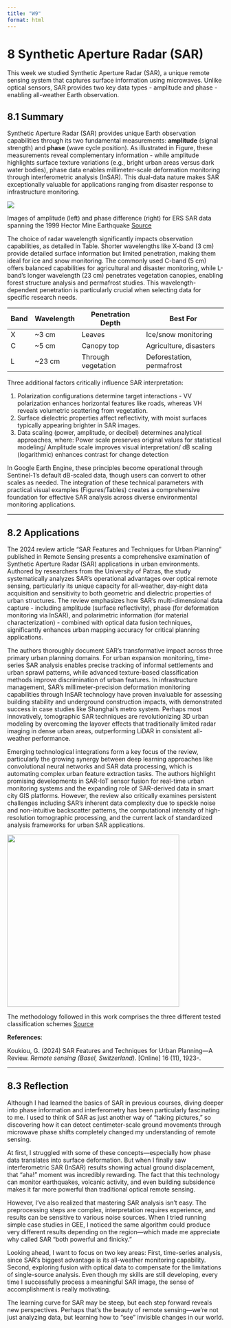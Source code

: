 ```yaml
---
title: "W9"
format: html
---
```


# 8 Synthetic Aperture Radar (SAR)

This week we studied Synthetic Aperture Radar (SAR), a unique remote sensing system that captures surface information using microwaves. Unlike optical sensors, SAR provides two key data types - amplitude and phase - enabling all-weather Earth observation. 

## 8.1 Summary

Synthetic Aperture Radar (SAR) provides unique Earth observation capabilities through its two fundamental measurements: **amplitude** (signal strength) and **phase** (wave cycle position). As illustrated in Figure, these measurements reveal complementary information - while amplitude highlights surface texture variations (e.g., bright urban areas versus dark water bodies), phase data enables millimeter-scale deformation monitoring through interferometric analysis (InSAR). This dual-data nature makes SAR exceptionally valuable for applications ranging from disaster response to infrastructure monitoring.

![](https://www.researchgate.net/profile/David-Sandwell/publication/256830372/figure/fig8/AS:297985264111632@1448056631555/Fig-A2-Images-of-amplitude-left-and-phase-difference-right-for-ERS-SAR-data.png)

Images of amplitude (left) and phase difference (right) for ERS SAR data spanning the 1999 Hector Mine Earthquake [Source](https://www.researchgate.net/figure/Fig-A2-Images-of-amplitude-left-and-phase-difference-right-for-ERS-SAR-data_fig8_256830372)

The choice of radar wavelength significantly impacts observation capabilities, as detailed in Table. Shorter wavelengths like X-band (3 cm) provide detailed surface information but limited penetration, making them ideal for ice and snow monitoring. The commonly used C-band (5 cm) offers balanced capabilities for agricultural and disaster monitoring, while L-band's longer wavelength (23 cm) penetrates vegetation canopies, enabling forest structure analysis and permafrost studies. This wavelength-dependent penetration is particularly crucial when selecting data for specific research needs.

| Band | Wavelength | Penetration Depth  | Best For                  |
|------|------------|--------------------|---------------------------|
| X    | \~3 cm     | Leaves             | Ice/snow monitoring       |
| C    | \~5 cm     | Canopy top         | Agriculture, disasters    |
| L    | \~23 cm    | Through vegetation | Deforestation, permafrost |

Three additional factors critically influence SAR interpretation:

1.  Polarization configurations determine target interactions - VV polarization enhances horizontal features like roads, whereas VH reveals volumetric scattering from vegetation.
2.  Surface dielectric properties affect reflectivity, with moist surfaces typically appearing brighter in SAR images.
3.  Data scaling (power, amplitude, or decibel) determines analytical approaches, where: Power scale preserves original values for statistical modeling/ Amplitude scale improves visual interpretation/ dB scaling (logarithmic) enhances contrast for change detection

In Google Earth Engine, these principles become operational through Sentinel-1's default dB-scaled data, though users can convert to other scales as needed. The integration of these technical parameters with practical visual examples (Figures/Tables) creates a comprehensive foundation for effective SAR analysis across diverse environmental monitoring applications.

------------------------------------------------------------------------

## 8.2 Applications

The 2024 review article "SAR Features and Techniques for Urban Planning" published in Remote Sensing presents a comprehensive examination of Synthetic Aperture Radar (SAR) applications in urban environments. Authored by researchers from the University of Patras, the study systematically analyzes SAR's operational advantages over optical remote sensing, particularly its unique capacity for all-weather, day-night data acquisition and sensitivity to both geometric and dielectric properties of urban structures. The review emphasizes how SAR's multi-dimensional data capture - including amplitude (surface reflectivity), phase (for deformation monitoring via InSAR), and polarimetric information (for material characterization) - combined with optical data fusion techniques, significantly enhances urban mapping accuracy for critical planning applications.

The authors thoroughly document SAR's transformative impact across three primary urban planning domains. For urban expansion monitoring, time-series SAR analysis enables precise tracking of informal settlements and urban sprawl patterns, while advanced texture-based classification methods improve discrimination of urban features. In infrastructure management, SAR's millimeter-precision deformation monitoring capabilities through InSAR technology have proven invaluable for assessing building stability and underground construction impacts, with demonstrated success in case studies like Shanghai's metro system. Perhaps most innovatively, tomographic SAR techniques are revolutionizing 3D urban modeling by overcoming the layover effects that traditionally limited radar imaging in dense urban areas, outperforming LiDAR in consistent all-weather performance.

Emerging technological integrations form a key focus of the review, particularly the growing synergy between deep learning approaches like convolutional neural networks and SAR data processing, which is automating complex urban feature extraction tasks. The authors highlight promising developments in SAR-IoT sensor fusion for real-time urban monitoring systems and the expanding role of SAR-derived data in smart city GIS platforms. However, the review also critically examines persistent challenges including SAR's inherent data complexity due to speckle noise and non-intuitive backscatter patterns, the computational intensity of high-resolution tomographic processing, and the current lack of standardized analysis frameworks for urban SAR applications.

<img src="https://www.researchgate.net/publication/380914201/figure/fig4/AS:11431281251835340@1718360471586/The-methodology-followed-in-this-work-comprises-the-three-different-tested-classification.tif" width="400"/>

The methodology followed in this work comprises the three different tested classification schemes [Source](https://www.researchgate.net/publication/380914201_SAR_Features_and_Techniques_for_Urban_Planning-A_Review)

**References**:

Koukiou, G. (2024) SAR Features and Techniques for Urban Planning—A Review. *Remote sensing (Basel, Switzerland)*. \[Online\] 16 (11), 1923-.

------------------------------------------------------------------------

## 8.3 Reflection

Although I had learned the basics of SAR in previous courses, diving deeper into phase information and interferometry has been particularly fascinating to me. I used to think of SAR as just another way of "taking pictures," so discovering how it can detect centimeter-scale ground movements through microwave phase shifts completely changed my understanding of remote sensing.

At first, I struggled with some of these concepts—especially how phase data translates into surface deformation. But when I finally saw interferometric SAR (InSAR) results showing actual ground displacement, that "aha!" moment was incredibly rewarding. The fact that this technology can monitor earthquakes, volcanic activity, and even building subsidence makes it far more powerful than traditional optical remote sensing.

However, I've also realized that mastering SAR analysis isn't easy. The preprocessing steps are complex, interpretation requires experience, and results can be sensitive to various noise sources. When I tried running simple case studies in GEE, I noticed the same algorithm could produce very different results depending on the region—which made me appreciate why called SAR "both powerful and finicky."

Looking ahead, I want to focus on two key areas: First, time-series analysis, since SAR's biggest advantage is its all-weather monitoring capability. Second, exploring fusion with optical data to compensate for the limitations of single-source analysis. Even though my skills are still developing, every time I successfully process a meaningful SAR image, the sense of accomplishment is really motivating.

The learning curve for SAR may be steep, but each step forward reveals new perspectives. Perhaps that's the beauty of remote sensing—we're not just analyzing data, but learning how to "see" invisible changes in our world.
